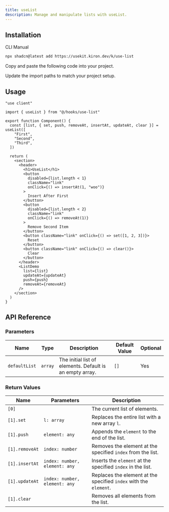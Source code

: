 ```yaml
---
title: useList
description: Manage and manipulate lists with useList.
---
```


<ComponentPreview name="use-list-demo" />

## Installation

<CodeTabs>

<TabsList>
  <TabsTrigger value="cli">CLI</TabsTrigger>
  <TabsTrigger value="manual">Manual</TabsTrigger>
</TabsList>

<TabsContent value="cli">

```bash
npx shadcn@latest add https://usekit.kiron.dev/k/use-list
```

</TabsContent>

<TabsContent value="manual">

<Steps>

<Step>Copy and paste the following code into your project.</Step>

<ComponentSource name="use-list" />

<Step>Update the import paths to match your project setup.</Step>

</Steps>

</TabsContent>

</CodeTabs>

## Usage

```tsx {3, 6-10}
"use client"

import { useList } from "@/hooks/use-list"

export function Component() {
  const [list, { set, push, removeAt, insertAt, updateAt, clear }] = useList([
    "First",
    "Second",
    "Third",
  ])

  return (
    <section>
      <header>
        <h1>UseList</h1>
        <button
          disabled={list.length < 1}
          className="link"
          onClick={() => insertAt(1, "woo")}
        >
          Insert After First
        </button>
        <button
          disabled={list.length < 2}
          className="link"
          onClick={() => removeAt(1)}
        >
          Remove Second Item
        </button>
        <button className="link" onClick={() => set([1, 2, 3])}>
          Reset
        </button>
        <button className="link" onClick={() => clear()}>
          Clear
        </button>
      </header>
      <ListDemo
        list={list}
        updateAt={updateAt}
        push={push}
        removeAt={removeAt}
      />
    </section>
  )
}
```

## API Reference

### Parameters

| Name          | Type    | Description                                              | Default Value | Optional |
| ------------- | ------- | -------------------------------------------------------- | ------------- | -------- |
| `defaultList` | `array` | The initial list of elements. Default is an empty array. | `[]`          | Yes      |

### Return Values

| Name           | Parameters                    | Description                                                       |
| -------------- | ----------------------------- | ----------------------------------------------------------------- |
| `[0]`          |                               | The current list of elements.                                     |
| `[1].set`      | `l: array`                    | Replaces the entire list with a new array `l`.                    |
| `[1].push`     | `element: any`                | Appends the `element` to the end of the list.                     |
| `[1].removeAt` | `index: number`               | Removes the element at the specified `index` from the list.       |
| `[1].insertAt` | `index: number, element: any` | Inserts the `element` at the specified `index` in the list.       |
| `[1].updateAt` | `index: number, element: any` | Replaces the element at the specified `index` with the `element`. |
| `[1].clear`    |                               | Removes all elements from the list.                               |
